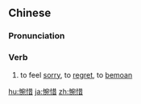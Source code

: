 ==Chinese==
{{zh-forms}}

===Pronunciation===
{{zh-pron
|m=惋惜
|c=wun2 sik1
|mn=qz,xm,zz:oán-sioh
|cat=v
}}

===Verb===
{{zh-verb}}

# to feel [[sorry]], to [[regret]], to [[bemoan]]

[[hu:惋惜]]
[[ja:惋惜]]
[[zh:惋惜]]